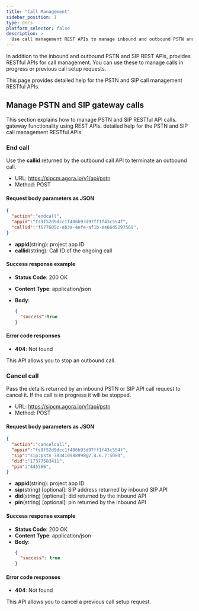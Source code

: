 ```yaml
---
title: "Call Management"
sidebar_position: 1
type: docs
platform_selector: false
description: >
  Use call management REST APIs to manage inbound and outbound PSTN and SIP calls.
---
```



In addition to the inbound and outbound PSTN and SIP REST APIs, <Vg k="COMPANY" /> provides RESTful APIs for call management. You can use these to manage calls in progress or previous call setup requests.

This page provides detailed help for the <Vg k="COMPANY" /> PSTN and SIP call management RESTful APIs.

## Manage PSTN and SIP gateway calls

This section explains how to manage <Vg k="COMPANY" /> PSTN and SIP RESTful API calls. gateway functionality using <Vg k="COMPANY" /> REST APIs.
detailed help for the <Vg k="COMPANY" /> PSTN and SIP call management RESTful APIs.

### End call

Use the **callid** returned by the outbound call API to terminate an outbound call.

- URL: https://sipcm.agora.io/v1/api/pstn
- Method: POST

#### Request body parameters as JSON

```json
{
  "action":"endcall",
  "appid":"fs9f52d9dcc1f406b93d97ff1f43c554f",
  "callid":"f577605c-eb3a-4efe-af1b-ee66d5297569",
}
```

- **appid**(string): <Vg k="COMPANY" /> project app ID
- **callid**(string): Call ID of the ongoing call

#### Success response example

- **Status Code**: 200 OK
- **Content Type**: application/json
- **Body**:

   ```json
   {  
     "success":true
   }
   ```
  
#### Error code responses

- **404**: Not found

This API allows you to stop an outbound call.

### Cancel call

Pass the details returned by an inbound PSTN or SIP API call request to cancel it. If the call is in progress it will be stopped.

- URL: https://sipcm.agora.io/v1/api/pstn
- Method: POST

#### Request body parameters as JSON

```json
{
  "action":"cancelcall",
  "appid":"fs9f52d9dcc1f406b93d97ff1f43c554f",
  "sip":"sip:pstn_783410988998@2.4.6.7:5080",
  "did":"17377583411",
  "pin":"445566",
}
```

- **appid**(string): <Vg k="COMPANY" /> project app ID
- **sip**(string) [optional]: SIP address returned by inbound SIP API
- **did**(string) [optional]: did returned by the inbound API
- **pin**(string) [optional]: pin returned by the inbound API

#### Success response example

- **Status Code**: 200 OK
- **Content Type**: application/json
- **Body**:
   ```json
   {
     "success": true
   }
   ```

#### Error code responses

- **404**: Not found

This API allows you to cancel a previous call setup request.

